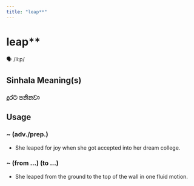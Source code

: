 ```yaml
---
title: "leap**"
---
```


# leap**

🗣️ /liːp/

## Sinhala Meaning(s)

### දුරට පනිනවා

## Usage

### ~ (adv./prep.)

- She leaped for joy when she got accepted into her dream college.


### ~ (from …) (to …)

- She leaped from the ground to the top of the wall in one fluid motion.

